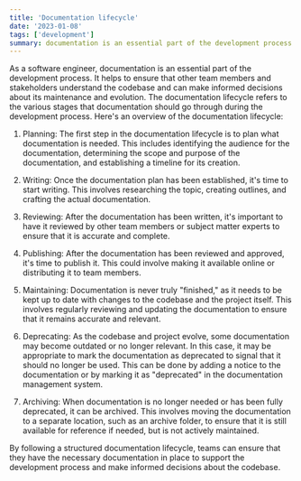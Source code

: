 ```yaml
---
title: 'Documentation lifecycle'
date: '2023-01-08'
tags: ['development']
summary: documentation is an essential part of the development process
---
```


As a software engineer, documentation is an essential part of the development process. 
It helps to ensure that other team members and stakeholders understand the codebase and can make informed decisions about its maintenance and evolution.
The documentation lifecycle refers to the various stages that documentation should go through during the development process. 
Here's an overview of the documentation lifecycle:
1. Planning: The first step in the documentation lifecycle is to plan what documentation is needed. This includes identifying the audience for the documentation, determining the scope and purpose of the documentation, and establishing a timeline for its creation.
  
2. Writing: Once the documentation plan has been established, it's time to start writing. This involves researching the topic, creating outlines, and crafting the actual documentation.
  
3. Reviewing: After the documentation has been written, it's important to have it reviewed by other team members or subject matter experts to ensure that it is accurate and complete.
  
4. Publishing: After the documentation has been reviewed and approved, it's time to publish it. This could involve making it available online or distributing it to team members.
  
5. Maintaining: Documentation is never truly "finished," as it needs to be kept up to date with changes to the codebase and the project itself. This involves regularly reviewing and updating the documentation to ensure that it remains accurate and relevant.
  
6. Deprecating: As the codebase and project evolve, some documentation may become outdated or no longer relevant. In this case, it may be appropriate to mark the documentation as deprecated to signal that it should no longer be used. This can be done by adding a notice to the documentation or by marking it as "deprecated" in the documentation management system.
  
7. Archiving: When documentation is no longer needed or has been fully deprecated, it can be archived. This involves moving the documentation to a separate location, such as an archive folder, to ensure that it is still available for reference if needed, but is not actively maintained.
  
By following a structured documentation lifecycle, teams can ensure that they have the necessary documentation in place to support the development process and make informed decisions about the codebase.